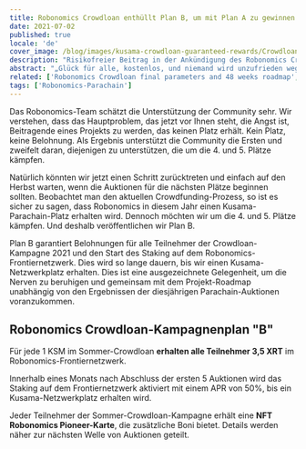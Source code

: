 ```yaml
---
title: Robonomics Crowdloan enthüllt Plan B, um mit Plan A zu gewinnen
date: 2021-07-02
published: true
locale: 'de'
cover_image: /blog/images/kusama-crowdloan-guaranteed-rewards/Crowdloan_plan_A_B_blog.jpg
description: "Risikofreier Beitrag in der Ankündigung des Robonomics Crowdloan. Jeder Teilnehmer der Sommer-Crowdloan-Kampagne erhält 3,5 XRT und eine NFT Robonomics Pioneer-Karte."
abstract: "„Glück für alle, kostenlos, und niemand wird unzufrieden weggehen!“ </br> Picknick am Wegesrand, Arkadi und Boris Strugatzki"
related: ['Robonomics Crowdloan final parameters and 48 weeks roadmap', 'Letter from Robonomics co-founder']
tags: ['Robonomics-Parachain']
---
```


Das Robonomics-Team schätzt die Unterstützung der Community sehr. Wir verstehen, dass das Hauptproblem, das jetzt vor Ihnen steht, die Angst ist, Beitragende eines Projekts zu werden, das keinen Platz erhält. Kein Platz, keine Belohnung. Als Ergebnis unterstützt die Community die Ersten und zweifelt daran, diejenigen zu unterstützen, die um die 4. und 5. Plätze kämpfen.

Natürlich könnten wir jetzt einen Schritt zurücktreten und einfach auf den Herbst warten, wenn die Auktionen für die nächsten Plätze beginnen sollten. Beobachtet man den aktuellen Crowdfunding-Prozess, so ist es sicher zu sagen, dass Robonomics in diesem Jahr einen Kusama-Parachain-Platz erhalten wird. Dennoch möchten wir um die 4. und 5. Plätze kämpfen. Und deshalb veröffentlichen wir Plan B.

Plan B garantiert Belohnungen für alle Teilnehmer der Crowdloan-Kampagne 2021 und den Start des Staking auf dem Robonomics-Frontiernetzwerk. Dies wird so lange dauern, bis wir einen Kusama-Netzwerkplatz erhalten. Dies ist eine ausgezeichnete Gelegenheit, um die Nerven zu beruhigen und gemeinsam mit dem Projekt-Roadmap unabhängig von den Ergebnissen der diesjährigen Parachain-Auktionen voranzukommen.

## Robonomics Crowdloan-Kampagnenplan "B"

<TextCard>

Für jede 1 KSM im Sommer-Crowdloan **erhalten alle Teilnehmer 3,5 XRT** im Robonomics-Frontiernetzwerk.

</TextCard>

<TextCard>

Innerhalb eines Monats nach Abschluss der ersten 5 Auktionen wird das Staking auf dem Frontiernetzwerk aktiviert mit einem APR von 50%, bis ein Kusama-Netzwerkplatz erhalten wird.

</TextCard>

<TextCard>

Jeder Teilnehmer der Sommer-Crowdloan-Kampagne erhält eine **NFT Robonomics Pioneer-Karte**, die zusätzliche Boni bietet. Details werden näher zur nächsten Welle von Auktionen geteilt. 

</TextCard>